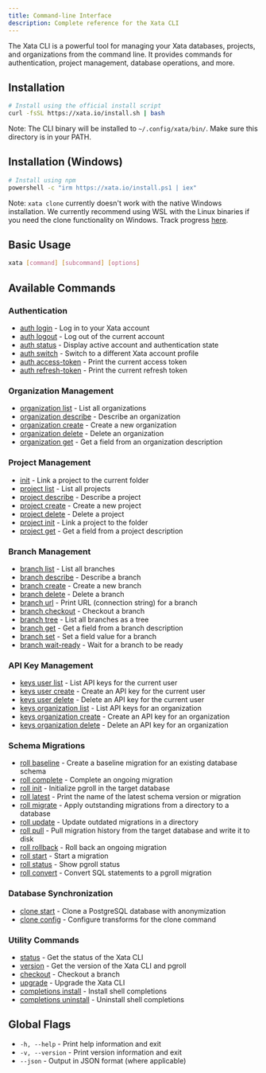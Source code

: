 ```yaml
---
title: Command-line Interface
description: Complete reference for the Xata CLI
---
```


The Xata CLI is a powerful tool for managing your Xata databases, projects, and organizations from the command line. It provides commands for authentication, project management, database operations, and more.

## Installation

```bash
# Install using the official install script
curl -fsSL https://xata.io/install.sh | bash
```

Note: The CLI binary will be installed to `~/.config/xata/bin/`. Make sure this directory is in your PATH.

## Installation (Windows)

```bash
# Install using npm
powershell -c "irm https://xata.io/install.ps1 | iex"
```

Note: `xata clone` currently doesn't work with the native Windows installation. We currently recommend using WSL with the Linux binaries if you need the clone functionality on Windows. Track progress [here](https://github.com/xataio/pgstream/issues/409).

## Basic Usage

```bash
xata [command] [subcommand] [options]
```

## Available Commands

### Authentication

- [auth login](/cli/auth#login) - Log in to your Xata account
- [auth logout](/cli/auth#logout) - Log out of the current account
- [auth status](/cli/auth#status) - Display active account and authentication state
- [auth switch](/cli/auth#switch) - Switch to a different Xata account profile
- [auth access-token](/cli/auth#access-token) - Print the current access token
- [auth refresh-token](/cli/auth#refresh-token) - Print the current refresh token

### Organization Management

- [organization list](/cli/organization#list) - List all organizations
- [organization describe](/cli/organization#describe) - Describe an organization
- [organization create](/cli/organization#create) - Create a new organization
- [organization delete](/cli/organization#delete) - Delete an organization
- [organization get](/cli/organization#get) - Get a field from an organization description

### Project Management

- [init](/cli/init#init) - Link a project to the current folder
- [project list](/cli/project#list) - List all projects
- [project describe](/cli/project#describe) - Describe a project
- [project create](/cli/project#create) - Create a new project
- [project delete](/cli/project#delete) - Delete a project
- [project init](/cli/project#init) - Link a project to the folder
- [project get](/cli/project#get) - Get a field from a project description

### Branch Management

- [branch list](/cli/branch#list) - List all branches
- [branch describe](/cli/branch#describe) - Describe a branch
- [branch create](/cli/branch#create) - Create a new branch
- [branch delete](/cli/branch#delete) - Delete a branch
- [branch url](/cli/branch#url) - Print URL (connection string) for a branch
- [branch checkout](/cli/branch#checkout) - Checkout a branch
- [branch tree](/cli/branch#tree) - List all branches as a tree
- [branch get](/cli/branch#get) - Get a field from a branch description
- [branch set](/cli/branch#set) - Set a field value for a branch
- [branch wait-ready](/cli/branch#wait-ready) - Wait for a branch to be ready

### API Key Management

- [keys user list](/cli/keys#list) - List API keys for the current user
- [keys user create](/cli/keys#create) - Create an API key for the current user
- [keys user delete](/cli/keys#delete) - Delete an API key for the current user
- [keys organization list](/cli/keys#list) - List API keys for an organization
- [keys organization create](/cli/keys#create) - Create an API key for an organization
- [keys organization delete](/cli/keys#delete) - Delete an API key for an organization

### Schema Migrations

- [roll baseline](/cli/roll#baseline) - Create a baseline migration for an existing database schema
- [roll complete](/cli/roll#complete) - Complete an ongoing migration
- [roll init](/cli/roll#init) - Initialize pgroll in the target database
- [roll latest](/cli/roll#latest) - Print the name of the latest schema version or migration
- [roll migrate](/cli/roll#migrate) - Apply outstanding migrations from a directory to a database
- [roll update](/cli/roll#update) - Update outdated migrations in a directory
- [roll pull](/cli/roll#pull) - Pull migration history from the target database and write it to disk
- [roll rollback](/cli/roll#rollback) - Roll back an ongoing migration
- [roll start](/cli/roll#start) - Start a migration
- [roll status](/cli/roll#status) - Show pgroll status
- [roll convert](/cli/roll#convert) - Convert SQL statements to a pgroll migration

### Database Synchronization

- [clone start](/cli/clone#start) - Clone a PostgreSQL database with anonymization
- [clone config](/cli/clone#config) - Configure transforms for the clone command

### Utility Commands

- [status](/cli/status#status) - Get the status of the Xata CLI
- [version](/cli/version#version) - Get the version of the Xata CLI and pgroll
- [checkout](/cli/checkout#checkout) - Checkout a branch
- [upgrade](/cli/upgrade#upgrade) - Upgrade the Xata CLI
- [completions install](/cli/completions#install) - Install shell completions
- [completions uninstall](/cli/completions#uninstall) - Uninstall shell completions

## Global Flags

- `-h, --help` - Print help information and exit
- `-v, --version` - Print version information and exit
- `--json` - Output in JSON format (where applicable)
